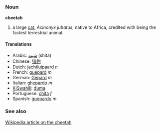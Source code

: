 ===Noun===
'''cheetah'''

# a large [[cat]], ''Acinonyx jubatus'', native to Africa, credited with being the fastest terrestrial animal.

====Translations====
*Arabic: [[شيته]] (shita)
*Chinese: [[猎豹]]
*Dutch: [[jachtluipaard]] ''n''
*French: [[guépard]] ''m''
*German: [[Gepard]] ''m''
*Italian: [[ghepardo]] ''m''
*[[KiSwahili]]: [[duma]]
*Portuguese: [[chita]] ''f''
*Spanish: [[guepardo]] ''m''

===See also===
[[w:cheetah|Wikipedia article on the cheetah]]
